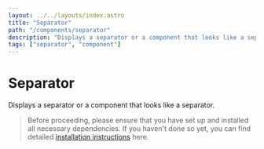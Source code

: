 ```yaml
---
layout: ../../layouts/index.astro
title: "Separator"
path: "/components/separator"
description: "Displays a separator or a component that looks like a separator."
tags: ["separator", "component"]
---
```


# Separator

Displays a separator or a component that looks like a separator.

> Before proceeding, please ensure that you have set up and installed all necessary dependencies.
> If you haven't done so yet, you can find detailed [installation instructions](/installation) here.


<ComponentPreview name="separator" client:idle />
